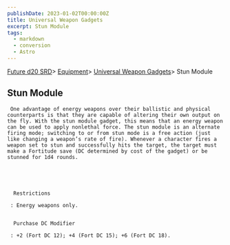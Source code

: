 ```yaml
---
publishDate: 2023-01-02T00:00:00Z
title: Universal Weapon Gadgets
excerpt: Stun Module
tags:
  - markdown
  - conversion
  - Astro
---
```







[Future d20 SRD](/#futureD20)> [Equipment](future-d20-srd-equipment-index)> [Universal Weapon Gadgets](future-d20-srd-equipment-gadgets-universal-weapons-index)> Stun Module
    





## Stun Module
    



     One advantage of energy weapons over their ballistic and physical counterparts is that they are capable of altering their own output on the fly. With the stun module gadget, this means that an energy weapon can be used to apply nonlethal force. The stun module is an alternate firing mode; switching to or from stun mode is a free action (just like changing a weapon’s rate of fire). Whenever a character fires a weapon set to stun and successfully hits the target, the target must make a Fortitude save (DC determined by cost of the gadget) or be stunned for 1d4 rounds.
    




      Restrictions
     
     : Energy weapons only.
     

      Purchase DC Modifier
     
     : +2 (Fort DC 12); +4 (Fort DC 15); +6 (Fort DC 18).
    




